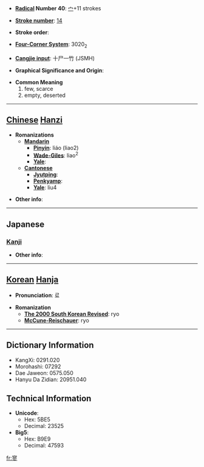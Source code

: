 * '''[[Wiktionary:Chinese radical index| Radical]] Number 40''': [[Wiktionary:Chinese radical index 宀|宀]]+11 strokes

* '''[[Wiktionary:Chinese total strokes index|Stroke number]]''': [[Wiktionary:Chinese total strokes index 14|14]]

* '''Stroke order''': 

* '''[[Wiktionary:Chinese four corner index|Four-Corner System]]''': 3020<sub>2</sub>

* '''[[Wiktionary:Chinese Cangjie index|Cangjie input]]''': 十尸一竹 (JSMH)

* '''Graphical Significance and Origin''': 

* '''Common Meaning'''
*#few, scarce
*# empty, deserted


----

== [[Chinese]] [[Hanzi]] ==

* '''Romanizations'''
** '''[[Mandarin]]'''
*** '''[[Pinyin]]''': liáo (liao2)
*** '''[[Wade-Giles]]''': liao<sup>2</sup>
*** '''[[Yale]]''': 
** '''[[Cantonese]]'''
*** '''[[Jyutping]]''':
*** '''[[Penkyamp]]''': 
*** '''[[Yale]]''': liu4

* '''Other info''': 

----

==Japanese==
===[[Kanji]]===
{{kanji|on readings=[[りょう]] (ryō)
|kun readings=[[さびしい]] (sabishii)
}}

* '''Other info''':  

----

== [[Korean]] [[Hanja]] ==

* '''Pronunciation''': 료

* '''Romanization'''
** '''[[The 2000 South Korean Revised Romanization|The 2000 South Korean Revised]]''': ryo
** '''[[McCune-Reischauer]]''': ryo

----

== Dictionary Information ==

* KangXi: 0291.020
* Morohashi: 07292
* Dae Jaweon: 0575.050
* Hanyu Da Zidian: 20951.040

== Technical Information ==

* '''Unicode''':
** Hex: 5BE5
** Decimal: 23525
* '''Big5''':
** Hex: B9E9
** Decimal: 47593

[[fr:寥]]